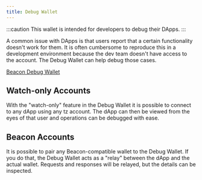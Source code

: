 ```yaml
---
title: Debug Wallet
---
```


:::caution
This wallet is intended for developers to debug their DApps.
:::

A common issue with DApps is that users report that a certain functionality doesn't work for them. It is often cumbersome to reproduce this in a development environment because the dev team doesn't have access to the account. The Debug Wallet can help debug those cases.

[Beacon Debug Wallet](https://debug.walletbeacon.io)

## Watch-only Accounts

With the "watch-only" feature in the Debug Wallet it is possible to connect to any dApp using any tz account. The dApp can then be viewed from the eyes of that user and operations can be debugged with ease.

## Beacon Accounts

It is possible to pair any Beacon-compatible wallet to the Debug Wallet. If you do that, the Debug Wallet acts as a "relay" between the dApp and the actual wallet. Requests and responses will be relayed, but the details can be inspected.
